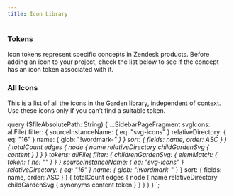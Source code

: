 ```yaml
---
title: Icon Library
---
```



### Tokens

Icon tokens represent specific concepts in Zendesk products.
Before adding an icon to your project, check the list below to see if the
concept has an icon token associated with it.

<SvgSearch data={props.data.tokens} />

### All Icons

This is a list of all the icons in the Garden library, independent of context.
Use these icons only if you can’t find a suitable token.


<SvgSearch data={props.data.svgIcons} />

  query ($fileAbsolutePath: String) {
    ...SidebarPageFragment
    svgIcons: allFile(
      filter: {
        sourceInstanceName: { eq: "svg-icons" }
        relativeDirectory: { eq: "16" }
        name: { glob: "!wordmark-*" }
      }
      sort: { fields: name, order: ASC }
    ) {
      totalCount
      edges {
        node {
          name
          relativeDirectory
          childGardenSvg {
            content
          }
        }
      }
    }
    tokens: allFile(
      filter: {
        childrenGardenSvg: { elemMatch: { token: { ne: "" } } }
        sourceInstanceName: { eq: "svg-icons" }
        relativeDirectory: { eq: "16" }
        name: { glob: "!wordmark-*" }
      }
      sort: { fields: name, order: ASC }
    ) {
      totalCount
      edges {
        node {
          name
          relativeDirectory
          childGardenSvg {
            synonyms
            content
            token
          }
        }
      }
    }
  }
`;
